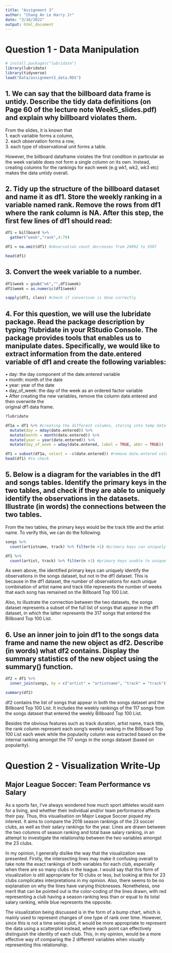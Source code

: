 ```yaml
---
title: "Assignment 3"
author: "Chang An Le Harry Jr"
date: "3/16/2022"
output: html_document
---
```


# Question 1 - Data Manipulation

```r
# install.packages("lubridate")
library(lubridate)
library(tidyverse)
load("Data/assignment3_data.RDS")
```

## 1. We can say that the billboard data frame is untidy. Describe the tidy data definitions (on Page 60 of the lecture note Week5_slides.pdf) and explain why billboard violates them.

From the slides, it is known that  
1. each variable forms a column,  
2. each observation forms a row,  
3. each type of observational unit forms a table.

However, the billboard dataframe violates the first condition in particular as the week variable does not form a single column on its own. Instead, creating columns for the rankings for each week (e.g wk1, wk2, wk3 etc) makes the data untidy overall.

## 2. Tidy up the structure of the billboard dataset and name it as df1. Store the weekly ranking in a variable named rank. Remove the rows from df1 where the rank column is NA. After this step, the first few lines of df1 should read:

```r
df1 = billboard %>%
  gather("week","rank",4:79)

df1 = na.omit(df1) #observation count decreases from 24092 to 5307

head(df1)
```

## 3. Convert the week variable to a number.

```r
df1$week = gsub("wk","",df1$week)
df1$week = as.numeric(df1$week)

sapply(df1, class) #check if conversion is done correctly
```

## 4. For this question, we will use the lubridate package. Read the package description by typing ?lubridate in your RStudio Console. The package provides tools that enables us to manipulate dates. Specifically, we would like to extract information from the date.entered variable of df1 and create the following variables:  

• day: the day component of the date.entered variable  
• month: month of the date  
• year: year of the date  
• day_of_week: the day of the week as an ordered factor variable  
• After creating the new variables, remove the column date.entered and then overwrite the  
original df1 data frame.  

```r
?lubridate
```

```r
df1a = df1 %>% #creating the different columns, storing into temp dataframe (df1a)
  mutate(day = mday(date.entered)) %>%
  mutate(month = month(date.entered)) %>%
  mutate(year = year(date.entered)) %>%
  mutate(day_of_week = wday(date.entered, label = TRUE, abbr = TRUE))

df1 = subset(df1a, select = -c(date.entered)) #remove date.entered column, overwrite df1
head(df1) #to check
```

## 5. Below is a diagram for the variables in the df1 and songs tables. Identify the primary keys in the two tables, and check if they are able to uniquely identify the observations in the datasets. Illustrate (in words) the connections between the two tables.

From the two tables, the primary keys would be the track title and the artist name. To verify this, we can do the following:

```r
songs %>%
  count(artistname, track) %>% filter(n >1) #primary keys can uniquely identify observations
```

```r
df1 %>%
  count(artist, track) %>% filter(n >1) #primary keys unable to uniquely identify observations
```

As seen above, the identified primary keys can uniquely identify the observations in the songs dataset, but not in the df1 dataset. This is because in the df1 dataset, the number of observations for each unique combination of artist name and track title represents the number of weeks that each song has remained on the Billboard Top 100 List.

Also, to illustrate the connection between the two datasets, the songs dataset represents a subset of the full list of songs that appear in the df1 dataset, in which the latter represents the 317 songs that entered the Billboard Top 100 List.

## 6. Use an inner join to join df1 to the songs data frame and name the new object as df2. Describe (in words) what df2 contains. Display the summary statistics of the new object using the summary() function.

```r
df2 = df1 %>%
  inner_join(songs, by = c("artist" = "artistname", "track" = "track"))
```

```r
summary(df2)
```

df2 contains the list of songs that appear in both the songs dataset and the Billboard Top 100 List. It includes the weekly rankings of the 117 songs from the songs dataset that entered the weekly Billboard Top 100 List.  

Besides the obvious features such as track duration, artist name, track title, the rank column represent each song's weekly ranking in the Billboard Top 100 List each week while the popularity column was extracted based on the internal ranking amongst the 117 songs in the songs dataset (based on popularity).  

# Question 2 - Visualization Write-Up

## Major League Soccer: Team Performance vs Salary

As a sports fan, I've always wondered how much sport athletes would earn for a living, and whether their individual and/or team performance affects their pay. Thus, this visualisation on Major League Soccer piqued my interest. It aims to compare the 2018 season rankings of the 23 soccer clubs, as well as their salary rankings for the year. Lines are drawn between the two columns of season ranking and total base salary ranking, in an attempt to investigate the relationship between the two variables amongst the 23 clubs.

In my opinion, I generally dislike the way that the visualization was presented. Firstly, the intersecting lines may make it confusing overall to take note the exact rankings of both variables for each club, especially when there are so many clubs in the league. I would say that this form of visualization is still appropriate for 10 clubs or less, but looking at this for 23 clubs complicates interpretations in my opinion. Also, there seems to be no explanation on why the lines have varying thicknesses. Nonetheless, one merit that can be pointed out is the color-coding of the lines drawn, with red representing a club having a season ranking less than or equal to its total salary ranking, while blue represents the opposite.  

The visualization being discussed is in the form of a bump chart, which is mainly used to represent changes of one type of rank over time. However, since this is not a time series plot, it would be more appropriate to represent the data using a scatterplot instead, where each point can effectively distinguish the identity of each club. This, in my opinion, would be a more effective way of comparing the 2 different variables when visually representing this relationship.